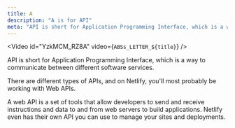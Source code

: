 ```yaml
---
title: A
description: "A is for API"
meta: "API is short for Application Programming Interface, which is a way to communicate between different software services."
---
```


<Video id="YzkMCM_RZ8A" video={`ABSs_LETTER_${title}`} />

API is short for Application Programming Interface, which is a way to communicate between different software services. 

There are different types of APIs, and on Netlify, you'll most probably be working with Web APIs.

A web API is a set of tools that allow developers to send and receive instructions and data to and from web servers to build applications.
Netlify even has their own API you can use to manage your sites and deployments.